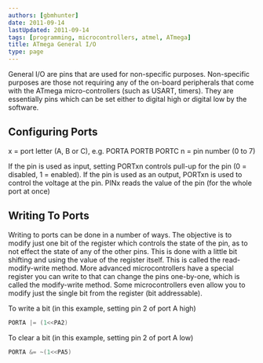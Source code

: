 ```yaml
---
authors: [gbmhunter]
date: 2011-09-14
lastUpdated: 2011-09-14
tags: [programming, microcontrollers, atmel, ATmega]
title: ATmega General I/O
type: page
---
```


General I/O are pins that are used for non-specific purposes. Non-specific purposes are those not requiring any of the on-board peripherals that come with the ATmega micro-controllers (such as USART, timers). They are essentially pins which can be set either to digital high or digital low by the software.

## Configuring Ports

x = port letter (A, B or C), e.g. PORTA PORTB PORTC
n = pin number (0 to 7)

If the pin is used as input, setting PORTxn  controls pull-up for the pin (0 = disabled, 1 = enabled). If the pin is used as an output, PORTxn  is used to control the voltage at the pin. PINx  reads the value of the pin (for the whole port at once)

## Writing To Ports


Writing to ports can be done in a number of ways. The objective is to modify just one bit of the register which controls the state of the pin, as to not effect the state of any of the other pins. This is done with a little bit shifting and using the value of the register itself. This is called the read-modify-write method. More advanced microcontrollers have a special register you can write to that can change the pins one-by-one, which is called the modify-write method. Some microcontrollers even allow you to modify just the single bit from the register (bit addressable).

To write a bit (in this example, setting pin 2 of port A high)

```c
PORTA |= (1<<PA2)
```

To clear a bit (in this example, setting pin 2 of port A low)

```c 
PORTA &= ~(1<<PA5)
```